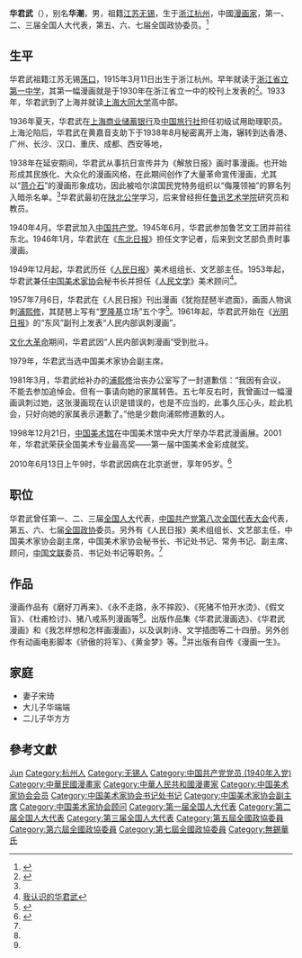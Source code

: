 '''华君武'''（{{bd|1915年|3月11日|2010年|6月13日|catIdx=Hua华君武}}），别名'''华潮'''，男，祖籍[[江苏|江苏]][[无锡|无锡]]，生于[[浙江|浙江]][[杭州|杭州]]，中國[[漫画家|漫画家]]，第一、二、三届全国人大代表，第五、六、七届全国政协委员。<ref>{{Cite web|title=漫画大师华君武2010年6月13日病逝：漫画一生战斗一生|url=http://culture.people.com.cn/GB/42223/140731/index.html|accessdate=2020-04-19|work=人民网|archive-date=2020-02-08|archive-url=https://web.archive.org/web/20200208063731/http://culture.people.com.cn/GB/42223/140731/index.html|dead-url=no}}</ref>

== 生平 ==
华君武祖籍江苏无锡[[荡口|荡口]]，1915年3月11日出生于浙江杭州。早年就读于[[浙江省立第一中学|浙江省立第一中学]]，其第一幅漫画就是于1930年在浙江省立一中的校刊上发表的<ref name="漫画一生">{{Cite web|title=华君武：漫画一生|url=http://www.cctv.com/art/20060321/102194.shtml|accessdate=|work=|archive-date=2009-07-08|archive-url=https://web.archive.org/web/20090708032236/http://www.cctv.com/art/20060321/102194.shtml|dead-url=no}}</ref>。1933年，华君武到了上海并就读[[上海大同大学|上海大同大学]]高中部。

1936年夏天，华君武在[[上海商业储蓄银行|上海商业储蓄银行]]及[[中国旅行社|中国旅行社]]担任初级试用助理职员。上海沦陷后，华君武在黄嘉音支助下于1938年8月秘密离开上海，辗转到达香港、广州、长沙、汉口、重庆、成都、西安等地，

1938年在延安期间，华君武从事抗日宣传并为《解放日报》画时事漫画。也开始形成其民族化、大众化的漫画风格，在此期间创作了大量革命宣传漫画，尤其以“[[蒋介石|蒋介石]]”的漫画形象成功，因此被哈尔滨国民党特务组织以“侮蔑领袖”的罪名列入暗杀名单。<ref name="漫画一生"/>华君武最初在[[陕北公学|陕北公学]]学习，后来曾经担任[[鲁迅艺术学院|鲁迅艺术学院]]研究员和教员。

1940年4月。华君武加入[[中国共产党|中国共产党]]。1945年6月，华君武参加鲁艺文工团并前往东北。1946年1月，华君武在《[[东北日报|东北日报]]》担任文字记者，后来到文艺部负责时事漫画。

1949年12月起，华君武历任《[[人民日报|人民日报]]》美术组组长、文艺部主任。1953年起，华君武兼任[[中国美术家协会|中国美术家协会]]秘书长并担任《[[人民文学|人民文学]]》美术顾问<ref>[http://www.china001.com/show_hdr.php?xname=PPDDMV0&dname=T1MSD41&xpos=4 我认识的华君武]{{dead link|date=2017年11月 |bot=InternetArchiveBot |fix-attempted=yes }}</ref>。

1957年7月6日，华君武在《人民日报》刊出漫画《犹抱琵琶半遮面》，画面人物讽刺[[浦熙修|浦熙修]]，其琵琶上写有“[[罗隆基|罗隆基]]立场”五个字<ref>{{Cite web|title=也谈华君武的道歉|url=http://www.ycwb.com/epaper/ycwb/html/2010-06/18/content_854681.htm|accessdate=|work=|archiveurl=https://web.archive.org/web/20100623031701/http://www.ycwb.com/ePaper/ycwb/html/2010-06/18/content_854681.htm|archivedate=2010-06-23|dead-url=yes}}</ref>。1961年起，华君武开始在《[[光明日报|光明日报]]》的“东风”副刊上发表“人民内部讽刺漫画”。

[[文化大革命|文化大革命]]期间，华君武因“人民内部讽刺漫画”受到批斗。

1979年，华君武当选中国美术家协会副主席。

1981年3月，华君武给补办的[[浦熙修|浦熙修]]治丧办公室写了一封道歉信：“我因有会议，不能去参加追悼会。但有一事请向她的家属转告。五七年反右时，我曾画过一幅漫画讽刺过她，这张漫画现在认识是错误的，也是不应当的，此事久压心头，趁此机会，只好向她的家属表示道歉了。”他是少数向浦熙修道歉的人。

1998年12月21日，[[中国美术馆|中国美术馆]]在中国美术馆中央大厅举办华君武漫画展。2001年，华君武荣获全国美术专业最高奖——第一届中国美术金彩成就奖。

2010年6月13日上午9时，华君武因病在北京逝世，享年95岁。<ref name="中国新闻漫画网">{{Cite web|title=漫画大师华君武在北京病逝|url=https://china.huanqiu.com/article/9CaKrnJnAZd|accessdate=2020-04-19|work=中国新闻漫画网}}</ref>

== 职位 ==
华君武曾任第一、二、三届[[全国人大|全国人大]]代表，[[中国共产党第八次全国代表大会|中国共产党第八次全国代表大会]]代表，第五、六、七届[[全国政协|全国政协]]委员。另外有《人民日报》美术组组长、文艺部主任，中国美术家协会副主席，中国美术家协会秘书长、书记处书记、常务书记、副主席、顾问，[[中国文联|中国文联]]委员、书记处书记等职务。<ref name="中国新闻漫画网"/>

== 作品 ==
漫画作品有《磨好刀再来》、《永不走路，永不摔跤》、《死猪不怕开水烫》、《假文盲》、《杜甫检讨》、猪八戒系列漫画等<ref name="漫画一生"/>。出版作品集《华君武漫画选》、《华君武漫画》和《我怎样想和怎样画漫画》，以及讽刺诗、文学插图等二十四册。另外创作有动画电影脚本《骄傲的将军》、《黄金梦》等。<ref name="中国新闻漫画网"/>并出版有自传《漫画一生》。

== 家庭 ==
* 妻子宋琦
* 大儿子华端端
* 二儿子华方方

== 參考文獻 ==
{{reflist}}

{{Navboxes 
| title  = 华君武在[[中华全国青年联合会|中华全国青年联合会]]的职务
| list1  =
{{中华全国民主青年联合总会第一届委员会}}
}}
{{Navboxes 
| title  = 华君武在[[中国美术家协会|中国美术家协会]]的职务
| list1  =
{{中国美术家协会第一届理事会}}
{{中国美术家协会第二届理事会}}
{{中国美术家协会第三届理事会}}
{{中国美术家协会第四届理事会}}
{{中国美术家协会第五届理事会}}
{{中国美术家协会第六届理事会}}
{{中国美术家协会第七届理事会}}
}}
{{Navboxes 
| title  = 华君武在[[中国文学艺术界联合会|中国文学艺术界联合会]]的职务
| list1  =
{{中华全国文学艺术界联合会第一届全国委员会}}
{{中国文学艺术界联合会第三届全国委员会}}
{{中国文学艺术界联合会第四届全国委员会}}
{{中国文学艺术界联合会第六届全国委员会}}
{{中国文学艺术界联合会第七届全国委员会}}
{{中国文学艺术界联合会第八届全国委员会}}
}}

{{Authority control}}
{{DEFAULTSORT:Hua华}}
[[Category:华姓|Jun]]
[[Category:杭州人|Category:杭州人]]
[[Category:无锡人|Category:无锡人]]
[[Category:中国共产党党员_(1940年入党)|Category:中国共产党党员 (1940年入党)]]
[[Category:中華民國漫畫家|Category:中華民國漫畫家]]
[[Category:中華人民共和國漫畫家|Category:中華人民共和國漫畫家]]
[[Category:中国美术家协会会员|Category:中国美术家协会会员]]
[[Category:中国美术家协会书记处书记|Category:中国美术家协会书记处书记]]
[[Category:中国美术家协会副主席|Category:中国美术家协会副主席]]
[[Category:中国美术家协会顾问|Category:中国美术家协会顾问]]
[[Category:第一届全国人大代表|Category:第一届全国人大代表]]
[[Category:第二届全国人大代表|Category:第二届全国人大代表]]
[[Category:第三届全国人大代表|Category:第三届全国人大代表]]
[[Category:第五屆全國政協委員|Category:第五屆全國政協委員]]
[[Category:第六屆全國政協委員|Category:第六屆全國政協委員]]
[[Category:第七屆全國政協委員|Category:第七屆全國政協委員]]
[[Category:無錫華氏|Category:無錫華氏]]
